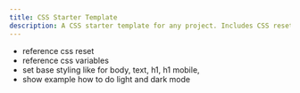 ```yaml
---
title: CSS Starter Template
description: A CSS starter template for any project. Includes CSS reset, variables and other basics for a new project.
---
```


- reference css reset
- reference css variables
- set base styling like for body, text, h1, h1 mobile, 
- show example how to do light and dark mode

```css



```